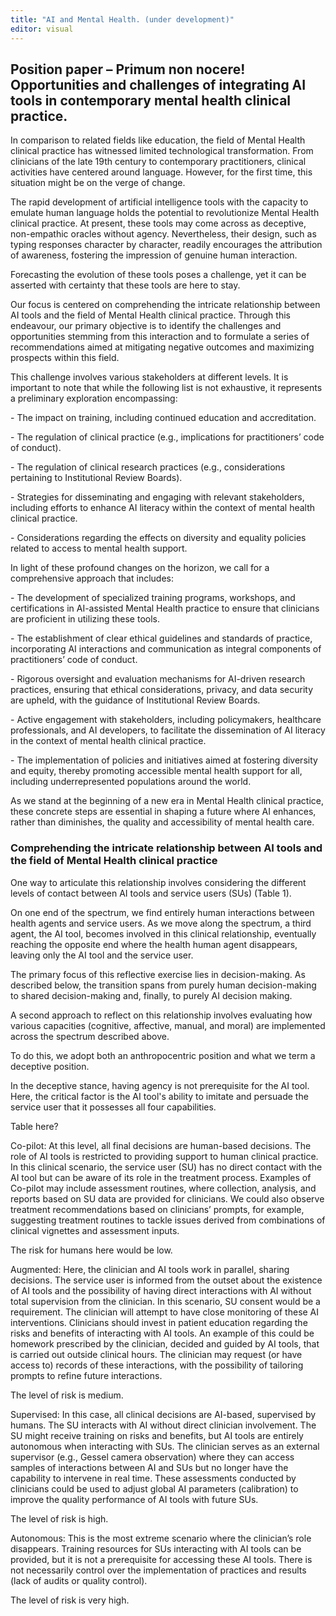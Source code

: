 ```yaml
---
title: "AI and Mental Health. (under development)" 
editor: visual
---
```


## Position paper -- Primum non nocere! Opportunities and challenges of integrating AI tools in contemporary mental health clinical practice.

In comparison to related fields like education, the field of Mental Health clinical practice has witnessed limited technological transformation. From clinicians of the late 19th century to contemporary practitioners, clinical activities have centered around language. However, for the first time, this situation might be on the verge of change.

The rapid development of artificial intelligence tools with the capacity to emulate human language holds the potential to revolutionize Mental Health clinical practice. At present, these tools may come across as deceptive, non-empathic oracles without agency. Nevertheless, their design, such as typing responses character by character, readily encourages the attribution of awareness, fostering the impression of genuine human interaction.

Forecasting the evolution of these tools poses a challenge, yet it can be asserted with certainty that these tools are here to stay.

Our focus is centered on comprehending the intricate relationship between AI tools and the field of Mental Health clinical practice. Through this endeavour, our primary objective is to identify the challenges and opportunities stemming from this interaction and to formulate a series of recommendations aimed at mitigating negative outcomes and maximizing prospects within this field.

This challenge involves various stakeholders at different levels. It is important to note that while the following list is not exhaustive, it represents a preliminary exploration encompassing:

\- The impact on training, including continued education and accreditation.

\- The regulation of clinical practice (e.g., implications for practitioners' code of conduct).

\- The regulation of clinical research practices (e.g., considerations pertaining to Institutional Review Boards).

\- Strategies for disseminating and engaging with relevant stakeholders, including efforts to enhance AI literacy within the context of mental health clinical practice.

\- Considerations regarding the effects on diversity and equality policies related to access to mental health support.



In light of these profound changes on the horizon, we call for a comprehensive approach that includes:

\- The development of specialized training programs, workshops, and certifications in AI-assisted Mental Health practice to ensure that clinicians are proficient in utilizing these tools.

\- The establishment of clear ethical guidelines and standards of practice, incorporating AI interactions and communication as integral components of practitioners' code of conduct.

\- Rigorous oversight and evaluation mechanisms for AI-driven research practices, ensuring that ethical considerations, privacy, and data security are upheld, with the guidance of Institutional Review Boards.

\- Active engagement with stakeholders, including policymakers, healthcare professionals, and AI developers, to facilitate the dissemination of AI literacy in the context of mental health clinical practice.

\- The implementation of policies and initiatives aimed at fostering diversity and equity, thereby promoting accessible mental health support for all, including underrepresented populations around the world.

As we stand at the beginning of a new era in Mental Health clinical practice, these concrete steps are essential in shaping a future where AI enhances, rather than diminishes, the quality and accessibility of mental health care.


### Comprehending the intricate relationship between AI tools and the field of Mental Health clinical practice ###

One way to articulate this relationship involves considering the different levels of contact between AI tools and service users (SUs) (Table 1).

On one end of the spectrum, we find entirely human interactions between health agents and service users. As we move along the spectrum, a third agent, the AI tool, becomes involved in this clinical relationship, eventually reaching the opposite end where the health human agent disappears, leaving only the AI tool and the service user.

The primary focus of this reflective exercise lies in decision-making. As described below, the transition spans from purely human decision-making to shared decision-making and, finally, to purely AI decision making.

A second approach to reflect on this relationship involves evaluating how various capacities (cognitive, affective, manual, and moral) are implemented across the spectrum described above.

To do this, we adopt both an anthropocentric position and what we term a deceptive position.

In the deceptive stance, having agency is not prerequisite for the AI tool. Here, the critical factor is the AI tool\'s ability to imitate and persuade the service user that it possesses all four capabilities.

Table here?

Co-pilot: At this level, all final decisions are human-based decisions. 
The role of AI tools is restricted to providing support to human clinical practice. 
In this clinical scenario, the service user (SU) has no direct contact with the AI tool but can be aware of its role in the treatment process. 
Examples of Co-pilot may include assessment routines, where collection, analysis, and reports based on SU data are provided for clinicians. 
We could also observe treatment recommendations based on clinicians' prompts, for example, suggesting treatment routines to tackle issues derived from combinations of clinical vignettes and assessment inputs. 
  
The risk for humans here would be low. 
  
Augmented: Here, the clinician and AI tools work in parallel, sharing decisions. 
The service user is informed from the outset about the existence of AI tools and the possibility of having direct interactions with AI without total supervision from the clinician. 
In this scenario, SU consent would be a requirement. 
The clinician will attempt to have close monitoring of these AI interventions. 
Clinicians should invest in patient education regarding the risks and benefits of interacting with AI tools. 
An example of this could be homework prescribed by the clinician, decided and guided by AI tools, that is carried out outside clinical hours. The clinician may request (or have access to) records of these interactions, with the possibility of tailoring prompts to refine future interactions. 
  
The level of risk is medium. 
  
  
Supervised: In this case, all clinical decisions are AI-based, supervised by humans. 
The SU interacts with AI without direct clinician involvement. 
The SU might receive training on risks and benefits, but AI tools are entirely autonomous when interacting with SUs. 
The clinician serves as an external supervisor (e.g., Gessel camera observation) where they can access samples of interactions between AI and SUs but no longer have the capability to intervene in real time. These assessments conducted by clinicians could be used to adjust global AI parameters (calibration) to improve the quality performance of AI tools with future SUs. 
  
The level of risk is high. 
  
Autonomous: This is the most extreme scenario where the clinician's role disappears. 
Training resources for SUs interacting with AI tools can be provided, but it is not a prerequisite for accessing these AI tools. There is not necessarily control over the implementation of practices and results (lack of audits or quality control). 
  
The level of risk is very high. 

